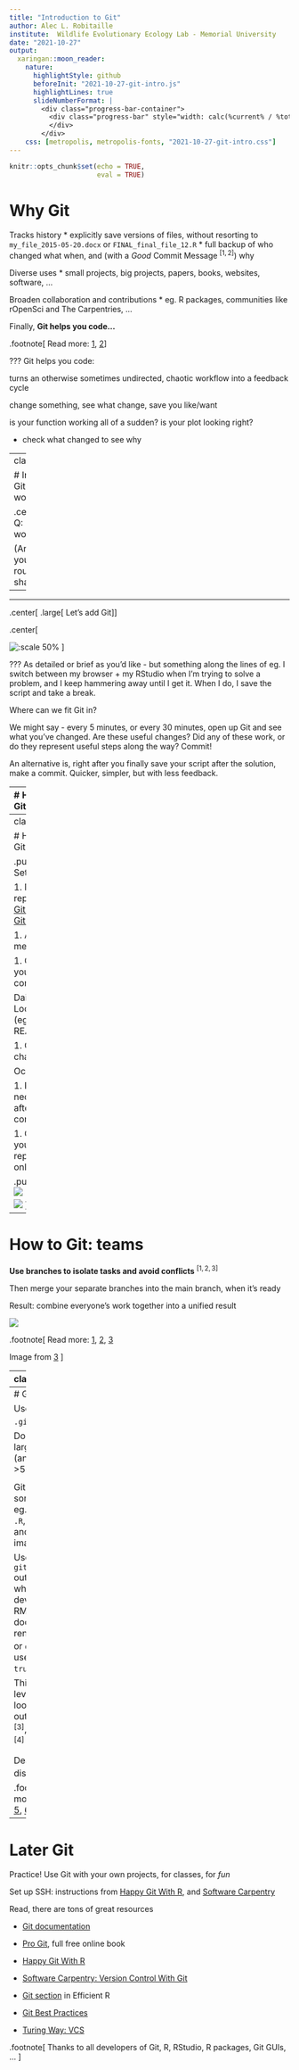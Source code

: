 ```yaml
---
title: "Introduction to Git"
author: Alec L. Robitaille
institute:  Wildlife Evolutionary Ecology Lab - Memorial University
date: "2021-10-27"
output: 
  xaringan::moon_reader:
    nature:
      highlightStyle: github
      beforeInit: "2021-10-27-git-intro.js"
      highlightLines: true
      slideNumberFormat: |
        <div class="progress-bar-container">
          <div class="progress-bar" style="width: calc(%current% / %total% * 100%);">
          </div>
        </div>
    css: [metropolis, metropolis-fonts, "2021-10-27-git-intro.css"]
---
```


```r
knitr::opts_chunk$set(echo = TRUE,
                      eval = TRUE)
```


# Why Git

Tracks history
* explicitly save versions of files, without resorting to `my_file_2015-05-20.docx` or `FINAL_final_file_12.R`
* full backup of who changed what when, and (with a *Good* Commit Message $^{[1, 2]}$) why

Diverse uses
* small projects, big projects, papers, books, websites, software, ...

Broaden collaboration and contributions
* eg. R packages, communities like rOpenSci and The Carpentries, ...

Finally, **Git helps you code...**

.footnote[
Read more: 
[1](https://chris.beams.io/posts/git-commit),
[2](https://tbaggery.com/2008/04/19/a-note-about-git-commit-messages.html)
]

???
Git helps you code:

turns an otherwise sometimes undirected, chaotic workflow into
a feedback cycle

change something, see what change, save you like/want 

is your function working all of a sudden? is your plot looking right?

- check what changed to see why



---
class:important

# Integrating Git into your workflow

.center[
.large[
Q: How do you work?
]

(Answer with your regular routine in the shared note)
]


--

<hr>

.center[
.large[
Let's add Git
]
]



.center[

![:scale 50%](https://upload.wikimedia.org/wikipedia/commons/thumb/e/e0/Git-logo.svg/1280px-Git-logo.svg.png)
]

???
As detailed or brief as you'd like - but something along the lines of 
eg. I switch between my browser + my RStudio when I'm trying to solve a 
problem, and I keep hammering away until I get it. When I do, I save the script
and take a break. 

Where can we fit Git in?

We might say - every 5 minutes, or every 30 minutes, open up Git and 
see what you've changed. Are these useful changes? Did any of these work, 
or do they represent useful steps along the way? Commit!

An alternative is, right after you finally save your script after the solution, 
make a commit. Quicker, simpler, but with less feedback. 

---
# How to Git: basics


![](https://support.nesi.org.nz/hc/article_attachments/360004194235/Git_Diagram.svg)



.footnote[
More cheatsheets and summaries: [1](https://ndpsoftware.com/git-cheatsheet.html#loc=local_repo),
[2](https://training.github.com/downloads/github-git-cheat-sheet/)

Image from [3](https://support.nesi.org.nz/hc/en-gb/articles/360001508515-Git-Reference-Sheet)
]

---
class:review

# How to Git: solo


.pull-left[
Setup

1. Make a repository: [GitLab](https://gitlab.com/projects/new), [GitHub](https://github.com/new)

1. Add members

1. Clone to your computer


Daily
1. Locally edit (eg. the README)

1. Commit changes

Occasionally 

1. Push (not necessary after every commit)

1. Check your repository online
]

.pull-right[
![](images/invite_members_gl.png)

![](images/clone_gh_desktop.png)
]


---
# How to Git: teams

**Use branches to isolate tasks and avoid conflicts**  $^{[1, 2, 3]}$

Then merge your separate branches into the main branch, when it's ready

Result: combine everyone's work together into a unified result

![](https://the-turing-way.netlify.app/_images/two-branches.png)


.footnote[
Read more: [1](https://happygitwithr.com/common-remote-setups.html),
[2](https://happygitwithr.com/git-branches.html),
[3](https://the-turing-way.netlify.app/reproducible-research/vcs/vcs-workflow.html)

Image from [3](https://the-turing-way.netlify.app/reproducible-research/vcs/vcs-workflow.html)
]

---
class:review

# How to Git: teams

1. Clone the git-intro-penguins repository
1. Pick a feature to add
1. Make a branch for that feature
1. Work on that feature
	* Write a function with eg. `plot_flipper_by_species`, `calc_mean_flipper_length` naming scheme
	* Save it in the R folder with the filename matching the function name
1. Commit as you go
1. Push 

.pull-right[
![](https://allisonhorst.github.io/palmerpenguins/reference/figures/logo.png)
]


.footnote[
More penguin info [here](https://allisonhorst.github.io/palmerpenguins/)
]

---
# Git Tips

Use a `.gitignore` $^{[1]}$

Do not commit large files (anything >50mb)

<hr>

Git can only *diff* some filetypes, eg. text files like `.R`, `.Rmd`, `.md`, and `.csv`, 
and images `.png`

Use the `github_document` output format while developing an RMarkdown
document, later rendering a PDF or `docx` $^{[2]}$ (or use `keep_md: true`)

This can also be leveraged to look at how output figures $^{[3]}$, and tables $^{[4]}$ change

<hr>

Dealing with disasters $^{[5, 6]}$



.footnote[
Read more:
[1](https://docs.github.com/en/get-started/getting-started-with-git/ignoring-files),
[2](https://happygitwithr.com/workflows-browsability.html?q=gitignore#r-markdown),
[3](https://github.com/robitalec/ScaleInMultilayerNetworks/commit/90327e42aa4d0f76d748f49c62b152a2935d605e?short_path=03e63b1#diff-03e63b14fd55e5556148f615b0f48ee1d9d04ee6e7e22219953d37c14043a4c5),
[4](https://github.com/wildlifeevoeco/SnailPace/commit/cd05e369f925a53edd6079156994bd0c9eb7f746#diff-d212c5037536750b7de11f8638f2914dd504d5a1054de94bf39995cd10ee5d3b),
[5](https://happygitwithr.com/burn.html),
[6](https://happygitwithr.com/ideas-for-content.html#common-workflow-questions)
]

---
# Later Git

Practice! Use Git with your own projects, for classes, for *fun*

Set up SSH: instructions from [Happy Git With R](https://happygitwithr.com/ssh-keys.html), and [Software Carpentry](https://swcarpentry.github.io/git-novice/07-github/index.html#https-vs-ssh)

Read, there are tons of great resources

* [Git documentation](https://git-scm.com/doc)

* [Pro Git](https://git-scm.com/book/en/v2), full free online book

* [Happy Git With R](https://happygitwithr.com/)

* [Software Carpentry: Version Control With Git](https://swcarpentry.github.io/git-novice/)

* [Git section](https://csgillespie.github.io/efficientR/collaboration.html#version-control) in Efficient R

* [Git Best Practices](https://sethrobertson.github.io/GitBestPractices/)

* [Turing Way: VCS](https://the-turing-way.netlify.app/reproducible-research/vcs)

.footnote[
Thanks to all developers of Git, R, RStudio, R packages, Git GUIs, ... 
]

